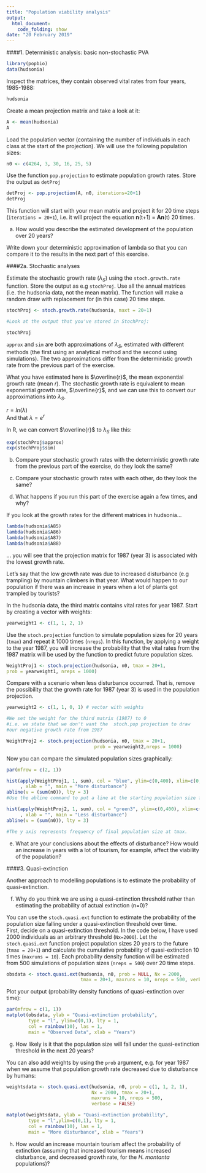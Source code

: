 ---
title: "Population viability analysis"
output:
  html_document:
    code_folding: show
date: "20 February 2019"
---

####1. Deterministic analysis: basic non-stochastic PVA

```{r, eval=FALSE}
library(popbio)
data(hudsonia)
```

Inspect the matrices, they contain observed vital rates from four years, 1985-1988:
```{r, eval=FALSE}
hudsonia
```

Create a mean projection matrix and take a look at it:
```{r, eval=FALSE}
A <- mean(hudsonia)
A
```

Load the population vector (containing the number of individuals in each class at the start of the projection). We will use the following population sizes:  

```{r, eval=FALSE}
n0 <- c(4264, 3, 30, 16, 25, 5)
```

Use the function `pop.projection` to estimate population growth rates. Store the output as `detProj` 
```{r, eval=FALSE}
detProj <- pop.projection(A, n0, iterations=20+1)
detProj
```


This function will start with your mean matrix and project it for 20 time steps (`iterations = 20+1`), i.e. it will project the equation **n**(t+1) = **An**(t) 20 times.


a) How would you describe the estimated development of the population over 20 years?   

Write down your deterministic approximation of lambda so that you can compare it to the results in the next part of this exercise.  
  
####2a. Stochastic analyses  
  
Estimate the stochastic growth rate ($\lambda_S$) using the `stoch.growth.rate` function. Store the output as e.g `stochProj`. Use all the annual matrices (i.e. the hudsonia data, not the mean matrix). The function will make a random draw with replacement for (in this case) 20 time steps.
```{r, eval=FALSE}
stochProj <- stoch.growth.rate(hudsonia, maxt = 20+1)

#Look at the output that you've stored in StochProj:

stochProj
```

`approx` and `sim` are both approximations of $\lambda_S$, estimated with different methods (the first using an analytical method and the second using simulations). The two approximations differ from the deterministic growth rate from the previous part of the exercise.  
  
What you have estimated here is $\overline{r}$, the mean exponential growth rate (mean *r*). The stochastic growth rate is equivalent to mean exponential growth rate, $\overline{r}$, and we can use this to convert our approximations into $\lambda_S$.  
  
$r = ln(\lambda)$  
And that $\lambda = e^{r}$

In R, we can convert $\overline{r}$ to $\lambda_S$ like this:

```{r, eval=FALSE}
exp(stochProj$approx)
exp(stochProj$sim)
```

b) Compare your stochastic growth rates with the deterministic growth rate from the previous part of the exercise, do they look the same?  
  
c) Compare your stochastic growth rates with each other, do they look the same?  
  
d) What happens if you run this part of the exercise again a few times, and why?  

If you look at the growth rates for the different matrices in hudsonia...
```{r, eval=FALSE}
lambda(hudsonia$A85)
lambda(hudsonia$A86)
lambda(hudsonia$A87)
lambda(hudsonia$A88)
```
... you will see that the projection matrix for 1987 (year 3) is associated with the lowest growth rate.

Let's say that the low growth rate was due to increased disturbance (e.g trampling) by mountain climbers in that year. What would happen to our population if there was an increase in years when a lot of plants got trampled by tourists?
  
In the hudsonia data, the third matrix contains vital rates for year 1987. Start by creating a vector with weights:
```{r, eval=FALSE}
yearweight1 <- c(1, 1, 2, 1) 
```
  
Use the `stoch.projection` function to simulate population sizes for 20 years (`tmax`) and repeat it 1000 times (`nreps`). In this function, by applying a weight to the year 1987, you will increase the probability that the vital rates from the 1987 matrix will be used by the function to predict future population sizes.

```{r, eval=FALSE}
WeightProj1 <- stoch.projection(hudsonia, n0, tmax = 20+1,
prob = yearweight1, nreps = 1000)

```
  
Compare with a scenario when less disturbance occurred. That is, remove the possibility that the growth rate for 1987 (year 3) is used in the population projection.
```{r, eval=FALSE}
yearweight2 <- c(1, 1, 0, 1) # vector with weights

#We set the weight for the third matrix (1987) to 0
#i.e. we state that we don't want the  stoch.pop projection to draw
#our negative growth rate from 1987

WeightProj2 <- stoch.projection(hudsonia, n0, tmax = 20+1, 
                                prob = yearweight2,nreps = 1000)
```
  
Now you can compare the simulated population sizes graphically:
```{r, eval=FALSE}

par(mfrow = c(2, 1))

hist(apply(WeightProj1, 1, sum), col = "blue", ylim=c(0,400), xlim=c(0,6000)
     , xlab = "", main = "More disturbance")
abline(v = (sum(n0)), lty = 3)
#Use the abline command to put a line at the starting population size for reference

hist(apply(WeightProj2, 1, sum), col = "green3", ylim=c(0,400), xlim=c(0,6000)
     , xlab = "", main = "Less disturbance")
abline(v = (sum(n0)), lty = 3)

#The y axis represents frequency of final population size at tmax.
```

  
  
e) What are your conclusions about the effects of disturbance? How would an increase in years with a lot of tourism, for example, affect the viability of the population?  
  
####3. Quasi-extinction  
  
Another approach to modelling populations is to estimate the probability of quasi-extinction.  
  
f) Why do you think we are using a quasi-extinction threshold rather than estimating the probability of actual extinction (n=0)?  
  
You can use the `stoch.quasi.ext` function to estimate the probability of the population size falling under a quasi-extinction threshold over time.  
First, decide on a quasi-extinction threshold. In the code below, I have used 2000 individuals as an arbitrary threshold (`Nx=2000`). Let the `stoch.quasi.ext` function project population sizes 20 years to the future (`tmax = 20+1`) and calculate the cumulative probability of quasi-extinction 10 times (`maxruns = 10`). Each probability density function will be estimated from 500 simulations of population sizes (`nreps = 500`) over 20 time steps.

```{r, eval=FALSE}
obsdata <- stoch.quasi.ext(hudsonia, n0, prob = NULL, Nx = 2000,
                           tmax = 20+1, maxruns = 10, nreps = 500, verbose = FALSE)
```

Plot your output (probability density functions of quasi-extinction over time):
```{r, eval=FALSE}

par(mfrow = c(1, 1))
matplot(obsdata, ylab = "Quasi-extinction probability", 
        type = "l", ylim=c(0,1), lty = 1, 
        col = rainbow(10), las = 1, 
        main = "Observed Data", xlab = "Years")

```

  
g) How likely is it that the population size will fall under the quasi-extinction threshold in the next 20  years?  
  
You can also add weights by using the `prob` argument, e.g. for year 1987 when we assume that population growth rate decreased due to disturbance by humans:
```{r, eval=FALSE}
weightsdata <- stoch.quasi.ext(hudsonia, n0, prob = c(1, 1, 2, 1), 
                               Nx = 2000, tmax = 20+1, 
                               maxruns = 10, nreps = 500,
                               verbose = FALSE)

matplot(weightsdata, ylab = "Quasi-extinction probability", 
        type = "l",ylim=c(0,1), lty = 1, 
        col = rainbow(10), las = 1, 
        main = "More disturbance", xlab = "Years")
```


h) How would an increase mountain tourism affect the probability of extinction (assuming that increased tourism means increased disturbance, and decreased growth rate, for the *H. montanta* populations)?  
